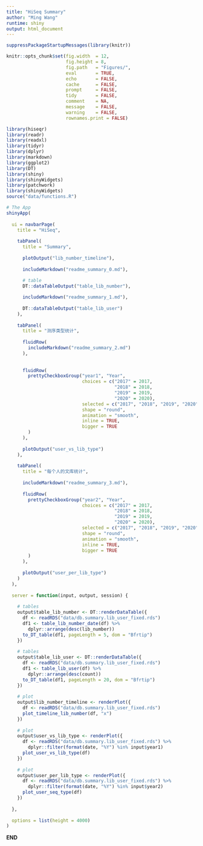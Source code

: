 ```yaml
---
title: "HiSeq Summary"
author: "Ming Wang"
runtime: shiny
output: html_document
---
```



```r
suppressPackageStartupMessages(library(knitr))

knitr::opts_chunk$set(fig.width  = 12, 
                      fig.height = 8, 
                      fig.path   = "Figures/",
                      eval       = TRUE,
                      echo       = FALSE,
                      cache      = FALSE,
                      prompt     = FALSE,
                      tidy       = FALSE,
                      comment    = NA,
                      message    = FALSE,
                      warning    = FALSE,
                      rownames.print = FALSE)
```


```r
library(hiseqr)
library(readr)
library(readxl)
library(tidyr)
library(dplyr)
library(markdown)
library(ggplot2)
library(DT)
library(shiny)
library(shinyWidgets)
library(patchwork)
library(shinyWidgets)
source("data/functions.R")
```


```r
# The App
shinyApp(
  
  ui = navbarPage(
    title = "HiSeq",
    
    tabPanel(
      title = "Summary",
      
      plotOutput("lib_number_timeline"),
      
      includeMarkdown("readme_summary_0.md"),
      
      # table
      DT::dataTableOutput("table_lib_number"),

      includeMarkdown("readme_summary_1.md"),
      
      DT::dataTableOutput("table_lib_user")
    ),
    
    tabPanel(
      title = "测序类型统计",
      
      fluidRow(
        includeMarkdown("readme_summary_2.md")
      ),
      
      
      fluidRow(
        prettyCheckboxGroup("year1", "Year", 
                            choices = c("2017" = 2017,
                                        "2018" = 2018,
                                        "2019" = 2019,
                                        "2020" = 2020), 
                            selected = c("2017", "2018", "2019", "2020"),
                            shape = "round", 
                            animation = "smooth", 
                            inline = TRUE, 
                            bigger = TRUE
        )
      ),
      
      plotOutput("user_vs_lib_type")
    ),
    
    tabPanel(
      title = "每个人的文库统计",
      
      includeMarkdown("readme_summary_3.md"),
      
      fluidRow(
        prettyCheckboxGroup("year2", "Year", 
                            choices = c("2017" = 2017,
                                        "2018" = 2018,
                                        "2019" = 2019,
                                        "2020" = 2020), 
                            selected = c("2017", "2018", "2019", "2020"),
                            shape = "round", 
                            animation = "smooth", 
                            inline = TRUE, 
                            bigger = TRUE
        )
      ),
      
      plotOutput("user_per_lib_type")
    )
  ),
  
  server = function(input, output, session) {
    
    # tables
    output$table_lib_number <- DT::renderDataTable({
      df <- readRDS("data/db.summary.lib_user_fixed.rds")
      df1 <- table_lib_number_date(df) %>%
        dplyr::arrange(desc(lib_number))
      to_DT_table(df1, pageLength = 5, dom = "Bfrtip")
    })
    
    # tables
    output$table_lib_user <- DT::renderDataTable({
      df <- readRDS("data/db.summary.lib_user_fixed.rds")
      df1 <- table_lib_user(df) %>%
        dplyr::arrange(desc(count))
      to_DT_table(df1, pageLength = 20, dom = "Bfrtip")
    })
    
    # plot
    output$lib_number_timeline <- renderPlot({
      df <- readRDS("data/db.summary.lib_user_fixed.rds")
      plot_timeline_lib_number(df, "x")
    })
    
    # plot
    output$user_vs_lib_type <- renderPlot({
      df <- readRDS("data/db.summary.lib_user_fixed.rds") %>%
        dplyr::filter(format(date, "%Y") %in% input$year1)
      plot_user_vs_lib_type(df)
    })
    
    # plot
    output$user_per_lib_type <- renderPlot({
      df <- readRDS("data/db.summary.lib_user_fixed.rds") %>%
        dplyr::filter(format(date, "%Y") %in% input$year2)
      plot_user_seq_type(df)
    })
    
  },
  
  options = list(height = 4000)
)
```






**END**

